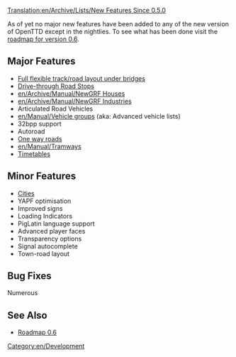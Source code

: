 [[Translation:en/Archive/Lists/New Features Since 0.5.0]]
{{en/Current}}
{{en/Expand|A proper list of features but mainly fix list as in [[en/Archive/Lists/New Features Since 0.4.7|"New_Features_Since_0.4.7"]]}}

As of yet no major new features have been added to any of the new version of OpenTTD except in the nightlies. To see what has been done visit the [[en/Archive/Lists/Roadmap 0.6| roadmap for version 0.6]].

==Major Features==
* [[en/Archive/Manual/New Bridges|Full flexible track/road layout under bridges]]
* [[en/Manual/Drive-through Road Stops|Drive-through Road Stops]]
* [[en/Archive/Manual/NewGRF Houses]]
* [[en/Archive/Manual/NewGRF Industries]]
* Articulated Road Vehicles
* [[en/Manual/Vehicle groups]] (aka: Advanced vehicle lists)
* 32bpp support
* Autoroad
* [[en/Manual/Roadway construction#building-one-way-roads|One way roads]]
* [[en/Manual/Tramways]]
* [[en/Manual/Orders#timetable|Timetables]]

==Minor Features==
* [[en/Manual/Towns|Cities]]
* YAPF optimisation
* Improved signs
* Loading Indicators
* PigLatin language support
* Advanced player faces
* Transparency options
* Signal autocomplete
* Town-road layout


==Bug Fixes==
Numerous

==See Also==
*[[en/Archive/Lists/Roadmap 0.6|Roadmap 0.6]]

[[Category:en/Development]]